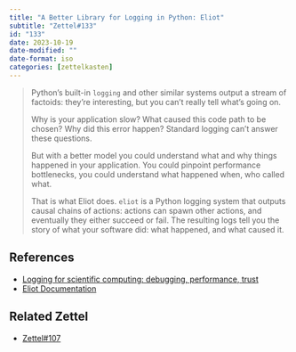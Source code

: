 ```yaml
---
title: "A Better Library for Logging in Python: Eliot"
subtitle: "Zettel#133"
id: "133"
date: 2023-10-19
date-modified: ""
date-format: iso
categories: [zettelkasten]
---
```

> Python’s built-in `logging` and other similar systems output a stream of factoids: they’re interesting, but you can’t really tell what’s going on.
>
> Why is your application slow?
> What caused this code path to be chosen?
> Why did this error happen?
> Standard logging can’t answer these questions.
>
> But with a better model you could understand what and why things happened in your application. You could pinpoint performance bottlenecks, you could understand what happened when, who called what.
>
> That is what Eliot does. `eliot` is a Python logging system that outputs causal chains of actions: actions can spawn other actions, and eventually they either succeed or fail. The resulting logs tell you the story of what your software did: what happened, and what caused it.

## References

* [Logging for scientific computing: debugging, performance, trust](https://pythonspeed.com/articles/logging-for-scientific-computing/)
* [Eliot Documentation](https://eliot.readthedocs.io/en/stable/)

## Related Zettel

* [Zettel#107](/zettel/107)
